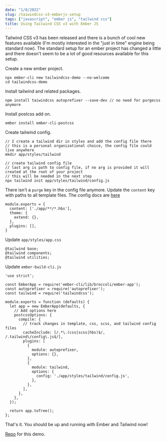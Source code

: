 ```yaml
---
date: "1/8/2022"
slug: /taiwindcss-v3-emberjs-setup
tags: ["javascript", "ember js", "tailwind css"]
title: Using Tailwind CSS v3 with Ember JS
---
```


Tailwind CSS v3 has been released and there is a bunch of cool new features available (I'm mostly interested in the "just in time" engine being standard now). The standard setup for an ember project has changed a little and there doesn't seem to be a lot of good resources available for this setup.

Create a new ember project.

```
npx ember-cli new tailwindcss-demo --no-welcome
cd tailwindcss-demo
```

Install tailwind and related packages.

```
npm install taiwindcss autoprefixer --save-dev // no need for purgecss anymore
```

Install postcss add on.

```
ember install ember-cli-postcss
```

Create tailwind config.

```
// I create a tailwind dir in styles and add the config file there
// this is a personal organizational choice, the config file could live anywhere
mkdir app/styles/tailwind

// create tailwind config file
// last arg is path to config file, if no arg is provided it will created at the root of your project
// this will be needed in the next step
npx tailwind init app/styles/tailwind/config.js
```

There isn't a `purge` key in the config file anymore. Update the `content` key with paths to all template files. The config docs are [here](https://tailwindcss.com/docs/content-configuration)

```
module.exports = {
  content: ['./app/**/*.hbs'],
  theme: {
    extend: {},
  },
  plugins: [],
}
```

Update `app/styles/app.css`

```
@tailwind base;
@tailwind components;
@tailwind utilities;
```

Update `ember-build-cli.js`

```
'use strict';

const EmberApp = require('ember-cli/lib/broccoli/ember-app');
const autoprefixer = require('autoprefixer');
const tailwind = require('tailwindcss');

module.exports = function (defaults) {
  let app = new EmberApp(defaults, {
    // Add options here
    postcssOptions: {
      compile: {
        // track changes in template, css, scss, and tailwind config files
        cacheInclude: [/.*\.(css|scss|hbs)$/, /.tailwind\/config\.js$/],
        plugins: [
          {
            module: autoprefixer,
            options: {},
          },
          {
            module: tailwind,
            options: {
              config: './app/styles/tailwind/config.js',
            },
          },
        ],
      },
    },
  });

  return app.toTree();
};
```
That's it. You should be up and running with Ember and Tailwind now!

[Repo](https://github.com/asasmith/tailwindcss-v3-ember) for this demo.